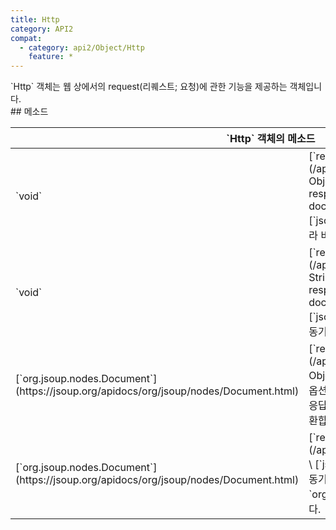 ```yaml
---
title: Http
category: API2
compat:
  - category: api2/Object/Http
    feature: *
---
```


<Section>
  `Http` 객체는 웹 상에서의 request(리퀘스트; 요청)에 관한 기능을 제공하는 객체입니다.
</Section>
<Section>
  ## 메소드

  <Table>
    <Thead>
      <Tr>
        <Th colSpan="2">`Http` 객체의 메소드</Th>
      </Tr>
    </Thead>
    <Tbody>
      <Tr>
        <Td><span>`void`</span></Td>
        <Td>
          [`request`](/api2/Http/request(Object,Function))`(option: Object, callBack: (error: java.lang.Exception?,
          response: org.jsoup.Connection.Response?, doc: org.jsoup.nodes.Document?) => Any)` \
          [`jsoup`](https://jsoup.org/)을 이용해 옵션에 따라 비동기 request를 보냅니다.
        </Td>
      </Tr>
      <Tr>
        <Td><span>`void`</span></Td>
        <Td>
          [`request`](/api2/Http/request(String,Function))`(url: String, callBack: (error: java.lang.Exception?,
          response: org.jsoup.Connection.Response?, doc: org.jsoup.nodes.Document?) => Any)` \
          [`jsoup`](https://jsoup.org/)을 이용해 `url`에 비동기 request를 보냅니다.
        </Td>
      </Tr>
      <Tr>
        <Td><span>[`org.jsoup.nodes.Document`](https://jsoup.org/apidocs/org/jsoup/nodes/Document.html)</span></Td>
        <Td>
          [`requestSync`](/api2/Http/requestSync(Object))`(option: Object)` \
          [`jsoup`](https://jsoup.org/)을 이용해 옵션에 따라 동기 request를 보냅니다. 요청에 대한 응답을 `org.jsoup.nodes.Document` 형식으로 반환합니다.
        </Td>
      </Tr>
      <Tr>
        <Td><span>[`org.jsoup.nodes.Document`](https://jsoup.org/apidocs/org/jsoup/nodes/Document.html)</span></Td>
        <Td>
          [`requestSync`](/api2/Http/requestSync(String))`(url: String)` \
          [`jsoup`](https://jsoup.org/)을 이용해 `url`에 동기 request를 보냅니다. 요청에 대한 응답을 `org.jsoup.nodes.Document` 형식으로 반환합니다.
        </Td>
      </Tr>
    </Tbody>
  </Table>
</Section>